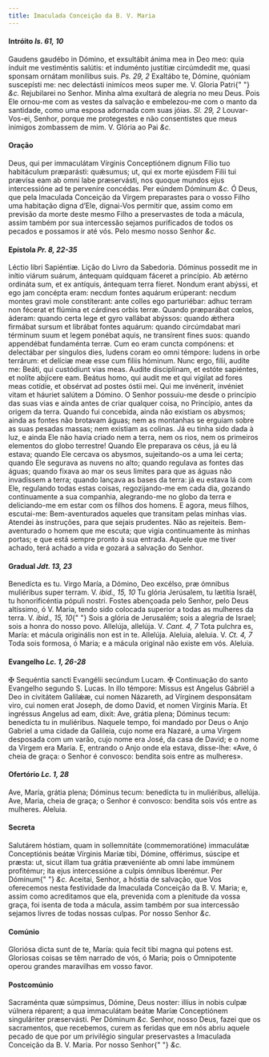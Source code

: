 ```yaml
---
title: Imaculada Conceição da B. V. Maria
---
```


<h4 class="text-center">
  Intróito <em>Is. 61, 10</em>
</h4>
<div class="grid grid-cols-2 gap-5">
  <span class="text-justify">
    Gaudens gaudébo in Dómino, et exsultábit ánima mea in Deo meo: quia índuit
    me vestiméntis salútis: et induménto justítiæ circúmdedit me, quasi sponsam
    ornátam monílibus suis. <em>Ps. 29, 2</em> Exaltábo te, Dómine, quóniam
    suscepísti me: nec delectásti inimícos meos super me. V. Gloria Patri{" "}
    <em>&c.</em>
  </span>
  <span class="text-justify">
    Rejubilarei no Senhor. Minha alma exultará de alegria no meu Deus. Pois Ele
    ornou-me com as vestes da salvação e embelezou-me com o manto da santidade,
    como uma esposa adornada com suas jóias. <em>Sl. 29, 2</em> Louvar-Vos-ei,
    Senhor, porque me protegestes e não consentistes que meus inimigos zombassem
    de mim. V. Glória ao Pai <em>&c.</em>
  </span>
</div>

<h4 class="text-center">Oração</h4>
<div class="grid grid-cols-2 gap-5">
  <span class="text-justify">
    Deus, qui per immaculátam Vírginis Conceptiónem dignum Fílio tuo habitáculum
    præparásti: quǽsumus; ut, qui ex morte ejúsdem Filii tui prævísa eam ab omni
    labe præservásti, nos quoque mundos ejus intercessióne ad te perveníre
    concédas. Per eúndem Dóminum <em>&c.</em>
  </span>
  <span class="text-justify">
    Ó Deus, que pela Imaculada Conceição da Virgem preparastes para o vosso
    Filho uma habitação digna d’Ele, dignai-Vos permitir que, assim como em
    previsão da morte deste mesmo Filho a preservastes de toda a mácula, assim
    também por sua intercessão sejamos purificados de todos os pecados e
    possamos ir até vós. Pelo mesmo nosso Senhor <em>&c.</em>
  </span>
</div>

<h4 class="text-center">
  Epístola <em>Pr. 8, 22-35</em>
</h4>
<div class="grid grid-cols-2 gap-5">
  <span class="text-justify">Léctio libri Sapiéntiæ.</span>
  <span class="text-justify">Lição do Livro da Sabedoria.</span>
  <span class="text-justify">
    Dóminus possedit me in inítio viárum suárum, ántequam quidquam fáceret a
    princípio. Ab ætérno ordináta sum, et ex antíquis, ántequam terra fíeret.
    Nondum erant abýssi, et ego jam concépta eram: necdum fontes aquárum
    erúperant: necdum montes gravi mole constíterant: ante colles ego
    parturiébar: adhuc terram non fécerat et flúmina et cárdines orbis terræ.
    Quando præparábat cœlos, áderam: quando certa lege et gyro vallábat abýssos:
    quando ǽthera firmábat sursum et librábat fontes aquárum: quando circúmdabat
    mari términum suum et legem ponébat aquis, ne transírent fines suos: quando
    appendébat fundaménta terræ. Cum eo eram cuncta compónens: et delectábar per
    síngulos dies, ludens coram eo omni témpore: ludens in orbe terrárum: et
    delíciæ meæ esse cum filiis hóminum. Nunc ergo, filii, audíte me: Beáti, qui
    custódiunt vias meas. Audíte disciplínam, et estóte sapiéntes, et nolíte
    abjícere eam. Beátus homo, qui audit me et qui vígilat ad fores meas
    cotídie, et obsérvat ad postes óstii mei. Qui me invénerit, invéniet vitam
    et háuriet salútem a Dómino.
  </span>
  <span class="text-justify">
    O Senhor possuiu-me desde o princípio das suas vias e ainda antes de criar
    qualquer coisa, no Princípio, antes da origem da terra. Quando fui
    concebida, ainda não existiam os abysmos; ainda as fontes não brotavam
    águas; nem as montanhas se erguiam sobre as suas pesadas massas; nem
    existiam as colinas. Já eu tinha sido dada à luz, e ainda Ele não havia
    criado nem a terra, nem os rios, nem os primeiros elementos do globo
    terrestre! Quando Ele preparava os céus, já eu lá estava; quando Ele cercava
    os abysmos, sujeitando-os a uma lei certa; quando Ele segurava as nuvens no
    alto; quando regulava as fontes das águas; quando fixava ao mar os seus
    limites para que as águas não invadissem a terra; quando lançava as bases da
    terra: já eu estava lá com Ele, regulando todas estas coisas, regozijando-me
    em cada dia, gozando continuamente a sua companhia, alegrando-me no globo da
    terra e deliciando-me em estar com os filhos dos homens. E agora, meus
    filhos, escutai-me: Bem-aventurados aqueles que transitam pelas minhas vias.
    Atendei às instruções, para que sejais prudentes. Não as rejeiteis.
    Bem-aventurado o homem que me escuta; que vigia continuamente às minhas
    portas; e que está sempre pronto à sua entrada. Aquele que me tiver achado,
    terá achado a vida e gozará a salvação do Senhor.
  </span>
</div>

<h4 class="text-center">
  Gradual <em>Jdt. 13, 23</em>
</h4>
<div class="grid grid-cols-2 gap-5">
  <span class="text-justify">
    Benedícta es tu. Virgo María, a Dómino, Deo excélso, præ ómnibus muliéribus
    super terram. V. <em>ibid., 15, 10</em> Tu glória Jerúsalem, tu lætítia
    Israël, tu honorificéntia pópuli nostri.
  </span>
  <span class="text-justify">
    Fostes abençoada pelo Senhor, pelo Deus altíssimo, ó V. Maria, tendo sido
    colocada superior a todas as mulheres da terra. V. <em>ibid., 15, 10</em>{" "}
    Sois a glória de Jerusalém; sois a alegria de Israel; sois a honra do nosso
    povo.
  </span>
  <span class="text-justify">
    Allelúja, allelúja. V. <em>Cant. 4, 7</em> Tota pulchra es, María: et mácula
    originális non est in te. Allelúja.
  </span>
  <span class="text-justify">
    Aleluia, aleluia. V. <em>Ct. 4, 7</em> Toda sois formosa, ó Maria; e a
    mácula original não existe em vós. Aleluia.
  </span>
</div>

<h4 class="text-center">
  Evangelho <em>Lc. 1, 26-28</em>
</h4>
<div class="grid grid-cols-2 gap-5">
  <span class="text-justify">
    <span class="text-red-500">&#10016;</span> Sequéntia sancti Evangélii
    secúndum Lucam.
  </span>
  <span class="text-justify">
    <span class="text-red-500">&#10016;</span> Continuação do santo Evangelho
    segundo S. Lucas.
  </span>
  <span class="text-justify">
    In illo témpore: Missus est Angelus Gábriël a Deo in civitátem Galilǽæ, cui
    nomen Názareth, ad Vírginem desponsátam viro, cui nomen erat Joseph, de domo
    David, et nomen Vírginis María. Et ingréssus Angelus ad eam, dixit: Ave,
    grátia plena; Dóminus tecum: benedícta tu in muliéribus.
  </span>
  <span class="text-justify">
    Naquele tempo, foi mandado por Deus o Anjo Gabriel a uma cidade da Galileia,
    cujo nome era Nazaré, a uma Virgem desposada com um varão, cujo nome era
    José, da casa de David; e o nome da Virgem era Maria. E, entrando o Anjo
    onde ela estava, disse-lhe: «Ave, ó cheia de graça: o Senhor é convosco:
    bendita sois entre as mulheres».
  </span>
</div>

<h4 class="text-center">
  Ofertório <em>Lc. 1, 28</em>
</h4>
<div class="grid grid-cols-2 gap-5">
  <span class="text-justify">
    Ave, María, grátia plena; Dóminus tecum: benedícta tu in muliéribus,
    allelúja.
  </span>
  <span class="text-justify">
    Ave, Maria, cheia de graça; o Senhor é convosco: bendita sois vós entre as
    mulheres. Aleluia.
  </span>
</div>

<h4 class="text-center">Secreta</h4>
<div class="grid grid-cols-2 gap-5">
  <span class="text-justify">
    Salutárem hóstiam, quam in sollemnitáte (commemoratióne) immaculátæ
    Conceptiónis beátæ Vírginis Maríæ tibi, Dómine, offérimus, súscipe et
    præsta: ut, sicut illam tua grátia præveniénte ab omni labe immúnem
    profitémur; ita ejus intercessióne a culpis ómnibus liberémur. Per Dóminum{" "}
    <em>&c.</em>
  </span>
  <span class="text-justify">
    Aceitai, Senhor, a hóstia de salvação, que Vos oferecemos nesta festividade
    da Imaculada Conceição da B. V. Maria; e, assim como acreditamos que ela,
    prevenida com a plenitude da vossa graça, foi isenta de toda a mácula, assim
    também por sua intercessão sejamos livres de todas nossas culpas. Por nosso
    Senhor <em>&c.</em>
  </span>
</div>

<h4 class="text-center">Comúnio</h4>
<div class="grid grid-cols-2 gap-5">
  <span class="text-justify">
    Gloriósa dicta sunt de te, María: quia fecit tibi magna qui potens est.
  </span>
  <span class="text-justify">
    Gloriosas coisas se têm narrado de vós, ó Maria; pois o Omnipotente operou
    grandes maravilhas em vosso favor.
  </span>
</div>

<h4 class="text-center">Postcomúnio</h4>
<div class="grid grid-cols-2 gap-5">
  <span class="text-justify">
    Sacraménta quæ súmpsimus, Dómine, Deus noster: illíus in nobis culpæ vúlnera
    réparent; a qua immaculátam beátæ Maríæ Conceptiónem singuláriter
    præservásti. Per Dóminum <em>&c.</em>
  </span>
  <span class="text-justify">
    Senhor, nosso Deus, fazei que os sacramentos, que recebemos, curem as
    feridas que em nós abriu aquele pecado de que por um privilégio singular
    preservastes a Imaculada Conceição da B. V. Maria. Por nosso Senhor{" "}
    <em>&c.</em>
  </span>
</div>
